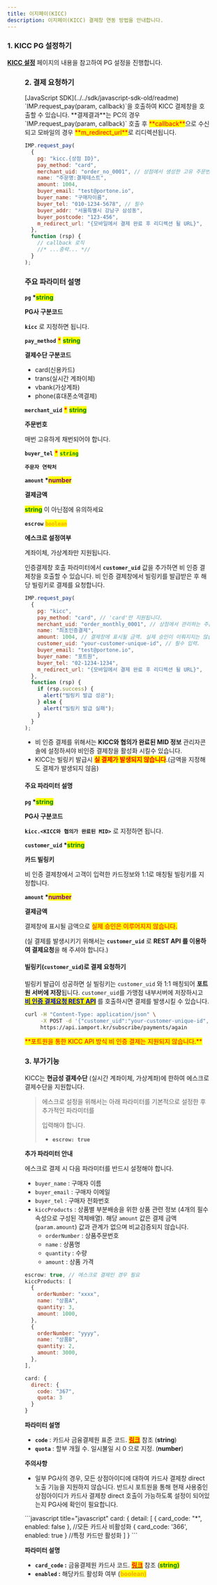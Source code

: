 ```yaml
---
title: 이지페이(KICC)
description: 이지페이(KICC) 결제창 연동 방법을 안내합니다.
---
```



### 1. KICC PG 설정하기

[**KICC 설정**](../../ready/2-pg/payment-gateway/kicc) 페이지의 내용을 참고하여 PG 설정을 진행합니다.

<Figure src="/gitbook-assets/ko/screenshot 2022-06-03 4.54.05.png" />

### 2. 결제 요청하기

<Tabs>
<Tab title="인증결제">
[JavaScript SDK](../../sdk/javascript-sdk-old/readme) `IMP.request_pay(param, callback)`을 호출하여 KICC 결제창을 호출할 수 있습니다. **결제결과**는 PC의 경우 `IMP.request_pay(param, callback)` 호출 후 <mark style="color:red;">**callback**</mark>으로 수신되고 모바일의 경우 <mark style="color:red;">**m_redirect_url**</mark>로 리디렉션됩니다.

```javascript title="Javascript SDK"
IMP.request_pay(
  {
    pg: "kicc.{상점 ID}",
    pay_method: "card",
    merchant_uid: "order_no_0001", // 상점에서 생성한 고유 주문번호
    name: "주문명:결제테스트",
    amount: 1004,
    buyer_email: "test@portone.io",
    buyer_name: "구매자이름",
    buyer_tel: "010-1234-5678", // 필수
    buyer_addr: "서울특별시 강남구 삼성동",
    buyer_postcode: "123-456",
    m_redirect_url: "{모바일에서 결제 완료 후 리디렉션 될 URL}",
  },
  function (rsp) {
    // callback 로직
    //* ...중략... *//
  }
);
```

### 주요 파라미터 설명

**`pg` \***<mark style="color:green;">**string**</mark>

**PG사 구분코드**

**`kicc`** 로 지정하면 됩니다.

**`pay_method`** <mark style="color:red;">**\***</mark> <mark style="color:green;">**string**</mark>

**결제수단 구분코드**

- card(신용카드)
- trans(실시간 계좌이체)
- vbank(가상계좌)
- phone(휴대폰소액결제)

**`merchant_uid`** <mark style="color:red;">**\***</mark> <mark style="color:green;">**string**</mark>

**주문번호**

매번 고유하게 채번되어야 합니다.

**`buyer_tel`** <mark style="color:red;">**\***</mark> <mark style="color:green;">**`string`**</mark>

**`주문자 연락처`**

**`amount` \***<mark style="color:purple;">**number**</mark>

**결제금액**

<mark style="color:green;">**string**</mark> 이 아닌점에 유의하세요

**`escrow`** <mark style="color:orange;">**`boolean`**</mark>

**에스크로 설정여부**

계좌이체, 가상계좌만 지원됩니다.

<Codepen user="chaiport" slug="YzevrGz" />
</Tab>

<Tab title="비인증 결제(결제창)">

인증결제창 호출 파라미터에서 **`customer_uid`** 값을 추가하면 비 인증 결제창을 호출할 수 있습니다. 비 인증 결제창에서 빌링키를 발급받은 후 해당 빌링키로 결제를 요청합니다.

```javascript title="Javascript SDK"
IMP.request_pay(
  {
    pg: "kicc",
    pay_method: "card", // 'card'만 지원됩니다.
    merchant_uid: "order_monthly_0001", // 상점에서 관리하는 주문 번호
    name: "최초인증결제",
    amount: 1004, // 결제창에 표시될 금액. 실제 승인이 이뤄지지는 않습니다.
    customer_uid: "your-customer-unique-id", // 필수 입력.
    buyer_email: "test@portone.io",
    buyer_name: "포트원",
    buyer_tel: "02-1234-1234",
    m_redirect_url: "{모바일에서 결제 완료 후 리디렉션 될 URL}",
  },
  function (rsp) {
    if (rsp.success) {
      alert("빌링키 발급 성공");
    } else {
      alert("빌링키 발급 실패");
    }
  }
);
```

<Hint style="info">

- 비 인증 결제를 위해서는 **KICC와 협의가 완료된 MID 정보** 관리자콘솔에 설정하셔야 비인증 결제창을 활성화 시킬수 있습니다.
- KICC는 빌링키 발급시 <mark style="color:red;">**실 결제가 발생되지 않습니다**</mark>.(금액을 지정해도 결제가 발생되지 않음)

</Hint>

#### 주요 파라미터 설명

**`pg` \***<mark style="color:green;">**string**</mark>

**PG사 구분코드**

**`kicc.<KICC와 협의가 완료된 MID>`** 로 지정하면 됩니다.

**`customer_uid` \***<mark style="color:green;">**string**</mark>

**카드 빌링키**

비 인증 결제창에서 고객이 입력한 카드정보와 1:1로 매칭될 빌링키를 지정합니다.

**`amount` \***<mark style="color:purple;">**number**</mark>

**결제금액**

결제창에 표시될 금액으로 <mark style="color:red;">실제 승인은 이루어지지 않습니다.</mark>

(실 결제를 발생시키기 위해서는 **`customer_uid`** 로 **REST API 를 이용하여 결제요청**을 해 주셔야 합니다.)

#### 빌링키(`customer_uid`)로 결제 요청하기

빌링키 발급이 성공하면 실 빌링키는 `customer_uid` 와 1:1 매칭되어 **포트원 서버에 저장**됩니다. `customer_uid`를 가맹점 내부서버에 저장하시고 [<mark style="color:blue;">**비 인증 결제요청 REST API**</mark>](../../api/api-4/api) 를 호출하시면 결제를 발생시킬 수 있습니다.

```sh title="server-side"
curl -H "Content-Type: application/json" \
     -X POST -d '{"customer_uid":"your-customer-unique-id", "merchant_uid":"order_id_8237352", "amount":1004}' \
     https://api.iamport.kr/subscribe/payments/again
```

<mark style="color:red;">
  **포트원을 통한 KICC API 방식 비 인증 결제는 지원되지 않습니다.**
</mark>

</Tab>
</Tabs>

### 3. 부가기능

<Tabs>
<Tab title="에스크로 설정">

KICC는 **현금성 결제수단** (실시간 계좌이체, 가상계좌)에 한하여 에스크로 결제수단을 지원합니다.

> 에스크로 설정을 위해서는 아래 파라미터를 기본적으로 설정한 후 추가적인 파라미터를
>
> 입력해야 합니다.
>
> - **`escrow: true`**

**추가 파라미터 안내**

에스크로 결제 시 다음 파라미터를 반드시 설정해야 합니다.

- `buyer_name` : 구매자 이름
- `buyer_email` : 구매자 이메일
- `buyer_tel` : 구매자 전화번호
- `kiccProducts` : 상품별 부분배송을 위한 상품 관련 정보 (4개의 필수 속성으로 구성된 객체배열). 해당 `amount` 값은 결제 금액(`param.amount`) 값과 관계가 없으며 비교검증되지 않습니다.
  - `orderNumber` : 상품주문번호
  - `name` : 상품명
  - `quantity` : 수량
  - `amount` : 상품 가격

```javascript title="JavaScript SDK"
escrow: true, // 에스크로 결제인 경우 필요
kiccProducts: [
  {
    orderNumber: "xxxx",
    name: "상품A",
    quantity: 3,
    amount: 1000,
  },
  {
    orderNumber: "yyyy",
    name: "상품B",
    quantity: 2,
    amount: 3000,
  },
],
```

</Tab>

<Tab title="카드사 모듈 바로 호출">

```javascript title="javascript"
card: {
  direct: {
    code: "367",
    quota: 3
  }
}
```

**파라미터 설명**

- **`code`** : 카드사 금융결제원 표준 코드. [<mark style="color:red;">**링크**</mark>](https://faq.portone.io/6503bcb4-4a61-4cf3-afd8-5d913b1385a6) 참조 (**string**)
- **`quota`** : 할부 개월 수. 일시불일 시 0 으로 지정. (**number**)

<Hint style="danger">

**주의사항**

- 일부 PG사의 경우, 모든 상점아이디에 대하여 카드사 결제창 direct 노출 기능을 지원하지 않습니다. 반드시 포트원을 통해 현재 사용중인 상점아이디가 카드사 결제창 direct 호출이 가능하도록 설정이 되어있는지 PG사에 확인이 필요합니다.

</Hint>

</Tab>

<Tab title="특정 카드사 노출">
```javascript title="javascript"
card: {
  detail: [
    { card_code: "*", enabled: false },     //모든 카드사 비활성화
    { card_code: '366', enabled: true }     //특정 카드만 활성화
  ]
}
```

**파라미터 설명**

- **`card_code` :** 금융결제원 카드사 코드. [<mark style="color:red;">**링크**</mark>](https://faq.portone.io/6503bcb4-4a61-4cf3-afd8-5d913b1385a6) 참조 (<mark style="color:green;">**string)**</mark>
- **`enabled` :** 해당카드 활성화 여부 (<mark style="color:orange;">**boolean)**</mark>

<Codepen
  user="chaiport"
  slug="MWQKdVo"
  caption="신한카드만 결제창 노출 처리 예제"
/>

</Tab>
</Tabs>

